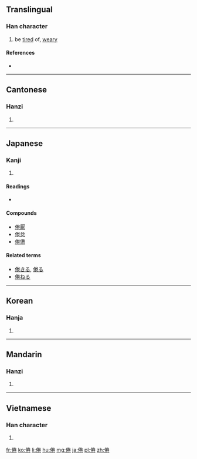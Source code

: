 ==Translingual==

===Han character===
{{Han char|rn=9|rad=人|as=08|sn=10|four=2921<sub>2</sub>|canj=人火手山 (OFQU)|ids=⿰[[亻]][[卷]]}}

# be [[tired]] of, [[weary]]

====References====
* {{Han ref|kx=0108.170|dkj=00788|dj=0231.070|hdz=10183.070|uh=5026|ud=20518|bh=ADC2|bd=44482}}

----

==Cantonese==

===Hanzi===
{{yue-hanzi|jyut=|y=gyun6}}

# {{defn|lang=yue|sort=人08}}

----

==Japanese==

===Kanji===
{{ja-kanji|grade=|rs=人08}}

# {{defn|lang=ja|sort=人08}}

====Readings====
* {{ja-readings|goon=[[げん]] (gen)|kanon=[[けん]] (ken)|kun=[[つかれる]] (tsukareru), [[うむ]] ([[倦む]], umu)}}

====Compounds====
* [[倦厭]]
* [[倦怠]]
* [[倦憊]]

====Related terms====
* [[倦きる]], [[倦る]]
* [[倦ねる]]

----

==Korean==

===Hanja===
{{ko-hanja|hangeul=권|rv=gwon|mr=kwŏn}}

# {{defn|lang=ko|sort=人08}}

----

==Mandarin==

===Hanzi===
{{cmn-hanzi|pin=[[juàn]] ([[juan4]]), [[qìng]] ([[qing4]])|wg=chüan<sup>4</sup>, ch'ing<sup>4</sup>}}

# {{defn|lang=cmn|sort=人08}}

----

==Vietnamese==

===Han character===
{{vi-hantu|[[quyện]], [[cuộn]]|rs=人08}}

# {{defn|lang=vi}}

[[fr:倦]]
[[ko:倦]]
[[li:倦]]
[[hu:倦]]
[[mg:倦]]
[[ja:倦]]
[[pl:倦]]
[[zh:倦]]